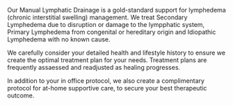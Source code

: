 Our Manual Lymphatic Drainage is a gold-standard support for lymphedema (chronic interstitial swelling) management. We treat Secondary Lymphedema due to disruption or damage to the lympphatic system, Primary Lymphedema from congenital or hereditary origin and Idiopathic Lymphedema with no known cause. 

We carefully consider your detailed health and lifestyle history to ensure we create the optimal treatment plan for your needs. Treatment plans are frequently assaessed and readjusted as healing progresses.

In addition to your in office protocol, we also create a complimentary protocol for at-home supportive care, to secure your best therapeutic outcome. 


